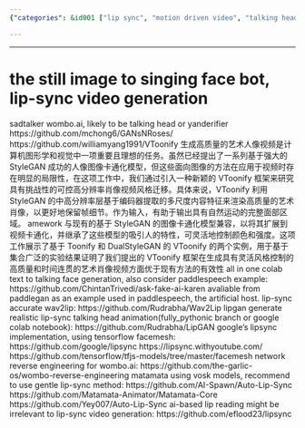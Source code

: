 ```yaml
---
{"categories": &id001 ["lip sync", "motion driven video", "talking head", "video generator", "wombo.ai"], "category": "Artificial Intelligence", "date": "2022-05-13 21:50:48", "description": "The VToonify framework offers a method for creating high-quality artistic portrait videos with a cartoon style, using StyleGAN layers and features to preserve frame details. It is compatible with existing image cartoonization models.", "tags": *id001, "title": "the singing bot"}

---
```


------
# the still image to singing face bot, lip-sync video generation
sadtalker
wombo.ai, likely to be talking head or yanderifier
https://github.com/mchong6/GANsNRoses/
https://github.com/williamyang1991/VToonify
生成高质量的艺术人像视频是计算机图形学和视觉中一项重要且理想的任务。虽然已经提出了一系列基于强大的 StyleGAN 成功的人像图像卡通化模型，但这些面向图像的方法在应用于视频时存在明显的局限性，在这项工作中，我们通过引入一种新颖的 VToonify 框架来研究具有挑战性的可控高分辨率肖像视频风格迁移。具体来说，VToonify 利用StyleGAN 的中高分辨率层基于编码器提取的多尺度内容特征来渲染高质量的艺术肖像，以更好地保留帧细节。作为输入，有助于输出具有自然运动的完整面部区域。 amework 与现有的基于 StyleGAN 的图像卡通化模型兼容，以将其扩展到视频卡通化，并继承了这些模型的吸引人的特性，可灵活地控制颜色和强度。这项工作展示了基于 Toonify 和 DualStyleGAN 的 VToonify 的两个实例，用于基于集合广泛的实验结果证明了我们提出的 VToonify 框架在生成具有灵活风格控制的高质量和时间连贯的艺术肖像视频方面优于现有方法的有效性
all in one colab text to talking face generation, also consider paddlespeech example:
https://github.com/ChintanTrivedi/ask-fake-ai-karen
avaliable from paddlegan as an example used in paddlespeech, the artificial host.
lip-sync accurate wav2lip:
https://github.com/Rudrabha/Wav2Lip
lipgan generate realistic lip-sync talking head animation(fully_pythonic branch or google colab notebook):
https://github.com/Rudrabha/LipGAN
google's lipsync implementation, using tensorflow facemesh:
https://github.com/google/lipsync
https://lipsync.withyoutube.com/
https://github.com/tensorflow/tfjs-models/tree/master/facemesh
network reverse engineering for wombo.ai:
https://github.com/the-garlic-os/wombo-reverse-engineering
matamata using vosk models, recommend to use gentle lip-sync method:
https://github.com/AI-Spawn/Auto-Lip-Sync
https://github.com/Matamata-Animator/Matamata-Core
https://github.com/Yey007/Auto-Lip-Sync
ai-based lip reading might be irrelevant to lip-sync video generation:
https://github.com/eflood23/lipsync
